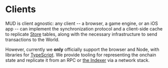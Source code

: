 # Clients

MUD is client agnostic: any client -- a browser, a game engine, or an iOS app -- can implement the synchronization protocol and a client-side cache to replicate [Store](/store) tables, along with the necessary infrastructure to send transactions to the World.

However, currently we **only** officially support the browser and Node,
with libraries for [TypeScript](https://www.typescriptlang.org/).
We provide tooling for representing the onchain state and replicate it from an RPC or [the Indexer](/indexer) via a network stack.
